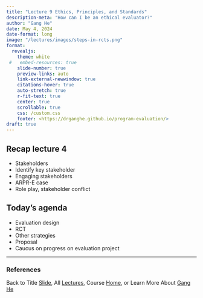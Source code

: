 ```yaml
---
title: "Lecture 9 Ethics, Principles, and Standards"
description-meta: "How can I be an ethical evaluator?"
author: "Gang He"
date: May 4, 2024
date-format: long
image: "/lectures/images/steps-in-rcts.png"
format:
  revealjs:
    theme: white
 #   embed-resources: true
    slide-number: true
    preview-links: auto
    link-external-newwindow: true
    citations-hover: true
    auto-stretch: true
    r-fit-text: true
    center: true
    scrollable: true
    css: /custom.css
    footer: <https://drganghe.github.io/program-evaluation/>
draft: true
---
```


## Recap lecture 4

- Stakeholders
- Identify key stakeholder
- Engaging stakeholders
- ARPR-E case
- Role play, stakeholder conflict


## Today's agenda

- Evaluation design
- RCT
- Other strategies
- Proposal
- Caucus on progress on evaluation project




------

### References

::: {#refs}
:::

::: footer
Back to Title [Slide](https://drganghe.github.io/program-evaluation/lectures/lecture9/#/title-slide), All [Lectures](https://drganghe.github.io/program-evaluation/lectures.html), Course [Home](https://drganghe.github.io/program-evaluation/), or Learn More About [Gang He](https://drganghe.github.io)
:::
